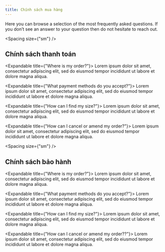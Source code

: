 ```yaml
---
title: Chính sách mua hàng
---
```


Here you can browse a selection of the most frequently asked questions.
If you don’t see an answer to your question then do not hesitate to
reach out.

<Spacing size={"sm"} />

## Chính sách thanh toán

<Spacing size="sm" />

<Expandable title={"Where is my order?"}>
  Lorem ipsum dolor sit amet, consectetur adipiscing elit, sed do eiusmod tempor
  incididunt ut labore et dolore magna aliqua.
</Expandable>

<Expandable title={"What payment methods do you accept?"}>
  Lorem ipsum dolor sit amet, consectetur adipiscing elit, sed do eiusmod tempor
  incididunt ut labore et dolore magna aliqua.
</Expandable>

<Expandable title={"How can I find my size?"}>
  Lorem ipsum dolor sit amet, consectetur adipiscing elit, sed do eiusmod tempor
  incididunt ut labore et dolore magna aliqua.
</Expandable>

<Expandable title={"How can I cancel or amend my order?"}>
  Lorem ipsum dolor sit amet, consectetur adipiscing elit, sed do eiusmod tempor
  incididunt ut labore et dolore magna aliqua.
</Expandable>

<Spacing size={"sm"} />

## Chính sách bảo hành

<Spacing size="sm" />

<Expandable title={"Where is my order?"}>
  Lorem ipsum dolor sit amet, consectetur adipiscing elit, sed do eiusmod tempor
  incididunt ut labore et dolore magna aliqua.
</Expandable>

<Expandable title={"What payment methods do you accept?"}>
  Lorem ipsum dolor sit amet, consectetur adipiscing elit, sed do eiusmod tempor
  incididunt ut labore et dolore magna aliqua.
</Expandable>

<Expandable title={"How can I find my size?"}>
  Lorem ipsum dolor sit amet, consectetur adipiscing elit, sed do eiusmod tempor
  incididunt ut labore et dolore magna aliqua.
</Expandable>

<Expandable title={"How can I cancel or amend my order??"}>
  Lorem ipsum dolor sit amet, consectetur adipiscing elit, sed do eiusmod tempor
  incididunt ut labore et dolore magna aliqua.
</Expandable>
